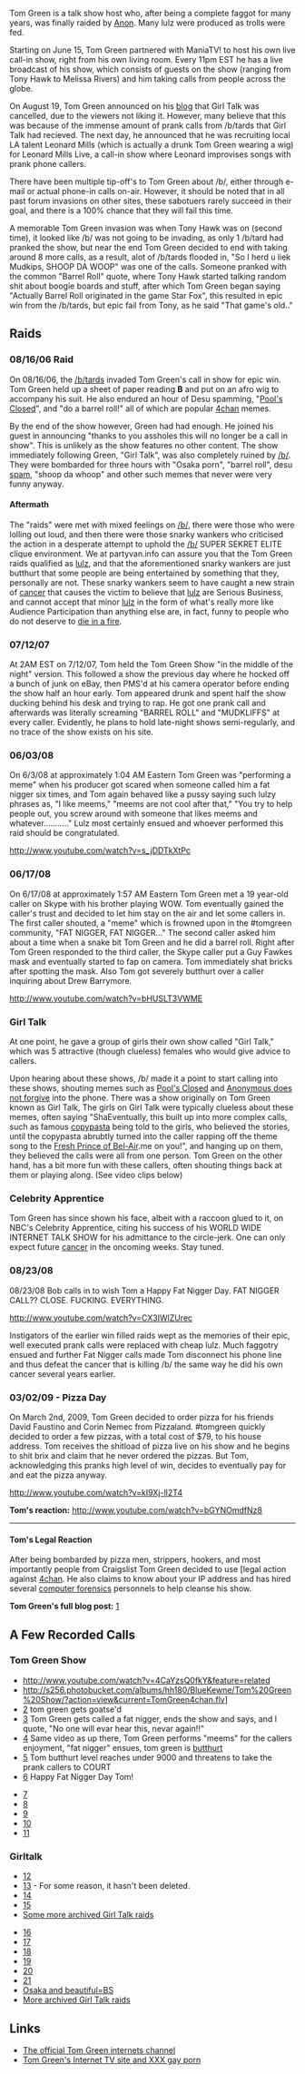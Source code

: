 Tom Green is a talk show host who, after being a complete faggot for many years, was finally raided by [[Anon]]. Many lulz were produced as trolls were fed.

Starting on June 15, Tom Green partnered with ManiaTV! to host his own live call-in show, right from his own living room. Every 11pm EST he has a live broadcast of his show, which consists of guests on the show (ranging from Tony Hawk to Melissa Rivers) and him taking calls from people across the globe. 

On August 19, Tom Green announced on his [http://www.tomgreen.com/blog.php blog] that Girl Talk was cancelled, due to the viewers not liking it. However, many believe that this was because of the immense amount of prank calls from /b/tards that Girl Talk had recieved. The next day, he announced that he was recruiting local LA talent Leonard Mills (which is actually a drunk Tom Green wearing a wig) for Leonard Mills Live, a call-in show where Leonard improvises songs with prank phone callers.

There have been multiple tip-off's to Tom Green about /b/, either through e-mail or actual phone-in calls on-air. However, it should be noted that in all past forum invasions on other sites, these sabotuers rarely succeed in their goal, and there is a 100% chance that they will fail this time.

A memorable Tom Green invasion was when Tony Hawk was on (second time), it looked like /b/ was not going to be invading, as only 1 /b/tard had pranked the show, but near the end Tom Green decided to end with taking around 8 more calls, as a result, alot of /b/tards flooded in, "So I herd u liek Mudkips, SHOOP DA WOOP" was one of the calls. Someone pranked with the common "Barrel Roll" quote, where Tony Hawk started talking random shit about boogie boards and stuff, after which Tom Green began saying "Actually Barrel Roll originated in the game Star Fox", this resulted in epic win from the /b/tards, but epic fail from Tony, as he said "That game's old.."

==Raids==
===08/16/06 Raid===
On 08/16/06, the [[/b/|/b/tards]] invaded Tom Green's call in show for epic win.
Tom Green held up a sheet of paper reading '''B''' and put on an afro wig to accompany his suit. He also endured an hour of Desu spamming, "[[Habbo|Pool's Closed]]", and "do a barrel roll!" all of which are popular [[4chan]] memes.  

By the end of the show however, Green had had enough.  He joined his guest in announcing "thanks to you assholes this will no longer be a call in show".  This is unlikely as the show features no other content.  The show immediately following Green, "Girl Talk", was also completely ruined by [[/b/]].  They were bombarded for three hours with "Osaka porn", "barrel roll", desu [[spam]], "shoop da whoop" and other such memes that never were very funny anyway.

====Aftermath====
The "raids" were met with mixed feelings on [[/b/]], there were those who were lolling out loud, and then there were those snarky wankers who criticised the action in a desperate attempt to uphold the [[/b/]] SUPER SEKRET ELITE clique environment. We at partyvan.info can assure you that the Tom Green raids qualified as [[lulz]], and that the aforementioned snarky wankers are just butthurt that some people are being entertained by something that they, personally are not.  These snarky wankers seem to have caught a new strain of [[cancer]] that causes the victim to believe that [[lulz]] are Serious Business, and cannot accept that minor [[lulz]] in the form of what's really more like Audience Participation than anything else are, in fact, funny to people who do not deserve to [[furries|die in a fire]].

===07/12/07===
At 2AM EST on 7/12/07, Tom held the Tom Green Show "in the middle of the night" version. This followed a show the previous day where he hocked off a bunch of junk on eBay, then PMS'd at his camera operator before ending the show half an hour early. Tom appeared drunk and spent half the show ducking behind his desk and trying to rap. He got one prank call and afterwards was literally screaming "BARREL ROLL" and "MUDKLIFFS" at every caller. Evidently, he plans to hold late-night shows semi-regularly, and no trace of the show exists on his site.

===06/03/08===
On 6/3/08 at approximately 1:04 AM Eastern Tom Green was "performing a meme" when his producer got scared when someone called him a fat nigger six times, and Tom again behaved like a pussy saying such lulzy phrases as, "I like meems," "meems are not cool after that," "You try to help people out, you screw around with someone that likes meems and whatever..........."  Lulz most certainly ensued and whoever performed this raid should be congratulated.

http://www.youtube.com/watch?v=s_jDDTkXtPc

===06/17/08===
On 6/17/08 at approximately 1:57 AM Eastern Tom Green met a 19 year-old caller on Skype with his brother playing WOW. Tom eventually gained the caller's trust and decided to let him stay on the air and let some callers in. The first caller shouted, a "meme" which is frowned upon in the #tomgreen community, "FAT NIGGER, FAT NIGGER..." The second caller asked him about a time when a snake bit Tom Green and he did a barrel roll. Right after Tom Green responded to the third caller, the Skype caller put a Guy Fawkes mask and eventually started to fap on camera. Tom immediately shat bricks after spotting the mask. Also Tom got severely butthurt over a caller inquiring about Drew Barrymore.

http://www.youtube.com/watch?v=bHUSLT3VWME

===Girl Talk===

At one point, he gave a group of girls their own show called "Girl Talk," which was 5 attractive (though clueless) females who would give advice to callers.

Upon hearing about these shows, /b/ made it a point to start calling into these shows, shouting memes such as [[Pool's Closed]] and [[Anonymous|Anonymous does not forgive]] into the phone. There was a show originally on Tom Green known as Girl Talk,  The girls on Girl Talk were typically clueless about these memes, often saying "ShaEventually, this built up into more complex calls, such as famous [[:Category:Copypasta|copypasta]] being told to the girls, who believed the stories, until the copypasta abrubtly turned into the caller rapping off the theme song to the [[Bel-Air|Fresh Prince of Bel-Air]].me on you!", and hanging up on them, they believed the calls were all from one person. Tom Green on the other hand, has a bit more fun with these callers, often shouting things back at them or playing along. (See video clips below)

===Celebrity Apprentice===
Tom Green has since shown his face, albeit with a raccoon glued to it, on NBC's Celebrity Apprentice, citing his success of his WORLD WIDE INTERNET TALK SHOW for his admittance to the circle-jerk. One can only expect future [[cancer]] in the oncoming weeks. Stay tuned.

===08/23/08===
08/23/08 Bob calls in to wish Tom a Happy Fat Nigger Day.  FAT NIGGER CALL?? CLOSE. FUCKING. EVERYTHING.

http://www.youtube.com/watch?v=CX3IWlZUrec

Instigators of the earlier win filled raids wept as the memories of their epic, well executed prank calls were replaced with cheap lulz. Much faggotry ensued and further Fat Nigger calls made Tom disconnect his phone line and thus defeat the cancer that is killing /b/ the same way he did his own cancer several years earlier.

===03/02/09 - Pizza Day===
On March 2nd, 2009, Tom Green decided to order pizza for his friends David Faustino and Corin Nemec from Pizzaland. #tomgreen quickly decided to order a few pizzas, with a total cost of $79, to his house address. Tom receives the shitload of pizza live on his show and he begins to shit brix and claim that he never ordered the pizzas. But Tom, acknowledging this pranks high level of win, decides to eventually pay for and eat the pizza anyway.

http://www.youtube.com/watch?v=kI9Xj-lI2T4

'''Tom's reaction:'''
http://www.youtube.com/watch?v=bGYNOmdfNz8


----

====Tom's Legal Reaction====
After being bombarded by pizza men, strippers, hookers, and most importantly people from Craigslist Tom Green decided to use [legal action against [[4chan]]. He also claims to know about your IP address and has hired several [[FBI|computer forensics]] personnels to help cleanse his show.


{{quote|Also to the prankers out there.  A quick note I wanted to pass along.  I like you guys and your attitude.  But anything that goes too far will be addressed legally.  We have already been in touch with the Cyber crimes division of the FBI and we have a computer forensics expert now on the case.  Any threats or illegal behaviour will be prosecuted to the fullest extent.  And guess what?!  We are now able to obtain anybodies IP address.  Even on supposed websites where you think those IP addresses are blocked... guess what?  They are not.  So lets keep it cool and have some fun, because I really don't want anyone to get into trouble because of our little show.  I know sometimes when you are young you can end up making decisions in the moment that you later regret.  Consider it a warning.  We have a very serious computer forensics team on the case starting today.  You will be found and prosecuted to the fullest extent of the law.  Keep it cool.  Go prank CSpan and send me the tape.  You guys rock!  All 
of you!  Even the guys at /B/...  I love you guys.  Funny shit.

TG}}


'''Tom Green's full blog post:''' [http://tomgreen.com/blog/?post=650]

==A Few Recorded Calls==

===Tom Green Show===

*http://www.youtube.com/watch?v=4CaYzsQ0fkY&feature=related
*http://s256.photobucket.com/albums/hh180/BlueKewne/Tom%20Green%20Show/?action=view&current=TomGreen4chan.flv]
*[http://www.youtube.com/watch?v=WWA2z_KvBHk] tom green gets goatse'd 
*[http://youtube.com/watch?v=8CiBCetM3b4] Tom Green gets called a fat nigger, ends the show and says, and I quote, "No one will evar hear this, nevar again!!"
*[http://www.youtube.com/watch?v=s_jDDTkXtPc] Same video as up there, Tom Green performs "meems" for the callers enjoyment, "fat nigger" ensues, tom green is [[butthurt]]
*[http://www.youtube.com/watch?v=nv_Bst6eoaQ] Tom butthurt level reaches under 9000 and threatens to take the prank callers to COURT
*[http://www.youtube.com/watch?v=CX3IWlZUrec] Happy Fat Nigger Day Tom!

*[http://www.youtube.com/watch?v=NDVFiw4j91c]
*[http://www.youtube.com/watch?v=l1fcX_yC_i4]
*[http://www.youtube.com/watch?v=-LYRbrU1eCE]
*[http://www.youtube.com/watch?v=jvCO45U_VtY]
*[http://www.youtube.com/watch?v=y7WAGYAkf98]

===Girltalk===

*[http://www.youtube.com/watch?v=mwTocc_rXZ8]
*[http://www.youtube.com/watch?v=-m3vQkdzky4] - For some reason, it hasn't been deleted.
*[http://www.youtube.com/watch?v=MeV4H3i7eMI] 
*[http://www.youtube.com/watch?v=L4pu4ThWJ_0]
*[http://www.youtube.com/profile?user=k0axle Some more archived Girl Talk raids]

*[http://www.youtube.com/watch?v=-lU7AIM5M2E] 
*[http://www.youtube.com/watch?v=s9E4R39sjZI] 
*[http://www.youtube.com/watch?v=qwtMymYSB3o] 
*[http://www.youtube.com/watch?v=gUiemAM3Ns0]
*[http://www.youtube.com/watch?v=s8aK2HtmAww]
*[http://www.youtube.com/watch?v=-m3vQkdzky4] 
*[http://www.youtube.com/watch?v=L4pu4ThWJ_0 Osaka and beautiful=BS] 
*[http://www.youtube.com/profile?user=k0axle More archived Girl Talk raids]

==Links==
*[irc://irc.rizon.net/tomgreen The official Tom Green internets channel]
*[http://www.TomGreen.com Tom Green's Internet TV site and XXX gay porn]